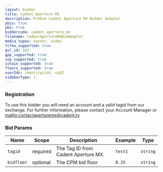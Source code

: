 ```yaml
---
layout: bidder
title: Cadent Aperture MX
description: Prebid Cadent Aperture MX Bidder Adaptor
pbjs: true
pbs: true
biddercode: cadent_aperture_mx
filename: cadentApertureMXBidAdapter
media_types: banner, video
tcfeu_supported: true
gvl_id: 183
gpp_supported: true
usp_supported: true
schain_supported: true
floors_supported: true
userIds: identityLink, uid2
sidebarType: 1
---
```


### Registration

To use this bidder you will need an account and a valid tagid from our exchange.  For further information, please contact your Account Manager or [mailto:contactaperturemx@cadent.tv](contactaperturemx@cadent.tv).

### Bid Params


| Name              | Scope    | Description                                                                                                          | Example                                       | Type       |
|-------------------|----------|----------------------------------------------------------------------------------------------------------------------|-----------------------------------------------|------------|
| `tagid`           | required | The Tag ID from Cadent Aperture MX.                                                                                  | `test1`                                       | `string`   |
| `bidfloor`        | optional | The CPM bid floor                                                                                                    | `0.25`                                        | `string`   |
